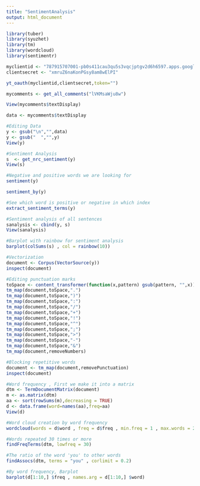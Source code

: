 ```yaml
---
title: "SentimentAnalysis"
output: html_document
---
```


```r

library(tuber)
library(syuzhet)
library(tm)
library(wordcloud)
library(sentimentr)

```

```r

myclientid <- "787915707001-pb0s411cau3qu5s3vqcjptgv2d6h6597.apps.googleusercontent.com"
clientsecret <- "xmruZ6naKonPGsy8am8wElPI"

yt_oauth(myclientid,clientsecret,token="")

mycomments <- get_all_comments("lVKMsaWju8w")


```
```r

View(mycomments$textDisplay)

```
```r

data <- mycomments$textDisplay

#Editing Data
y <- gsub("\n","",data)
y <- gsub("  ","",y)
View(y)

```
```r

#Sentiment Analysis
s  <- get_nrc_sentiment(y)
View(s)

```
```r

#Negative and positive words we are looking for
sentiment(y)

```
```r

sentiment_by(y)

```
```r

#See which word is positive or negative in which index
extract_sentiment_terms(y)

```
```r

#Sentiment analysis of all sentences
sanalysis <- cbind(y, s)
View(sanalysis)

```
```r

#Barplot with rainbow for sentiment analysis
barplot(colSums(s) , col = rainbow(10))

```
```r

#Vectorization
document <- Corpus(VectorSource(y))
inspect(document)

```
```r

#Editing punctuation marks
toSpace <- content_transformer(function(x,pattern) gsub(pattern, "",x))
tm_map(document,toSpace,".")
tm_map(document,toSpace,")")
tm_map(document,toSpace,":")
tm_map(document,toSpace,"/")
tm_map(document,toSpace,"+")
tm_map(document,toSpace,"!")
tm_map(document,toSpace,"^")
tm_map(document,toSpace,";")
tm_map(document,toSpace,">")
tm_map(document,toSpace,"-")
tm_map(document,toSpace,"&")
tm_map(document,removeNumbers)


```
```r

#Blocking repetitive words
document <- tm_map(document,removePunctuation)
inspect(document)


```
```r

#Word frequency , First we make it into a matrix
dtm <- TermDocumentMatrix(document)
m <- as.matrix(dtm)
aa <- sort(rowSums(m),decreasing = TRUE)
d <- data.frame(word=names(aa),freq=aa)
View(d)


```
```r

#Word cloud creation by word frequency
wordcloud(words = d$word , freq = d$freq , min.freq = 1 , max.words = 200 , random.order = FALSE , colors = brewer.pal(8,"Dark2"))


```
```r

#Words repeated 30 times or more
findFreqTerms(dtm, lowfreq = 30)

```
```r


#The ratio of the word 'you' to other words
findAssocs(dtm, terms = "you" , corlimit = 0.2)

```
```r

#By word frequency, Barplot
barplot(d[1:10,] $freq , names.arg = d[1:10,] $word)

```





